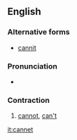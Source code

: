 ==English==

===Alternative forms===
*[[cannit]]

===Pronunciation===
*{{a|Geordie}} {{IPA|/kænɛt/|lang=en}}

===Contraction===
{{en-cont}}

# {{context|Geordie|lang=en}} [[cannot]], [[can't]]

[[it:cannet]]